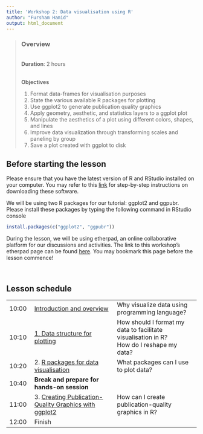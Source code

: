 ```yaml
---
title: 'Workshop 2: Data visualisation using R'
author: "Fursham Hamid"
output: html_document
---
```


> ### Overview
><br />
> **Duration**: 2 hours
><br />
><br />
>
> **Objectives**
>
> 1) Format data-frames for visualisation purposes
> 2) State the various available R packages for plotting
> 3) Use ggplot2 to generate publication quality graphics
> 4) Apply geometry, aesthetic, and statistics layers to a ggplot plot
> 5) Manipulate the aesthetics of a plot using different colors, shapes, and lines
> 6) Improve data visualization through transforming scales and paneling by group
> 7) Save a plot created with ggplot to disk
><br />

## Before starting the lesson
Please ensure that you have the latest version of R and RStudio installed on 
your computer. You may refer to this [link](https://datacarpentry.org/R-ecology-lesson/#preparations) 
for step-by-step instructions on downloading these software.  

We will be using two R packages for our tutorial: ggplot2 and ggpubr. 
Please install these packages by typing the following command in RStudio console
```r
install.packages(c("ggplot2", "ggpubr"))
```

During the lesson, we will be using etherpad, an online collaborative platform
for our discussions and activities. The link to this workshop's etherpad page
can be found [here](https://etherpad.wikimedia.org/p/KCL-DataViz-online). You may
bookmark this page before the lesson commence!

<br/ >

## Lesson schedule
||||
|:---|:------------|:------------|
|10:00|[Introduction and overview](https://fursham-h.github.io/R-datascience/articles/2_Data_visualisation_using_R/Lesson_intro.html)| Why visualize data using programming language? |
|10:10|[1. Data structure for plotting ](https://fursham-h.github.io/R-datascience/articles/2_Data_visualisation_using_R/Lesson_intro.html#datastruct) | How should I format my data to facilitate visualisation in R? <br> How do I reshape my data? |
|10:20|2. [R packages for data visualisation](https://fursham-h.github.io/R-datascience/articles/2_Data_visualisation_using_R/Lesson_intro.html#rpackages) | What packages can I use to plot data? |
|10:40|**Break and prepare for hands-on session**||
|11:00|3. [Creating Publication-Quality Graphics with ggplot2](http://swcarpentry.github.io/r-novice-gapminder/08-plot-ggplot2/index.html)|  How can I create publication-quality graphics in R?  |
|12:00|Finish| |










